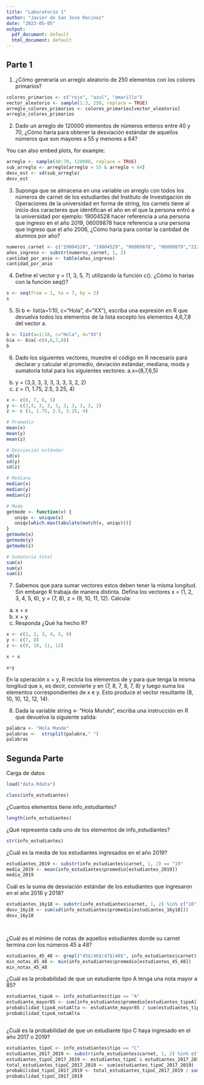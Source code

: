```yaml
---
title: "Laboratorio 1"
author: "Javier de San Jose Recinos"
date: "2023-05-05"
output:
  pdf_document: default
  html_document: default
---
```


## Parte 1

1) ¿Cómo generaría un arreglo aleatorio de 250 elementos con los
colores primarios?

```r
colores_primarios <- c("rojo", "azul", "amarillo")
vector_aleatorio <- sample(1:3, 250, replace = TRUE)
arreglo_colores_primarios <- colores_primarios[vector_aleatorio]
arreglo_colores_primarios


```

2) Dado un arreglo de 120000 elementos de números enteros entre
40 y 70, ¿Cómo haría para obtener la desviación estándar de
aquellos números que son mayores a 55 y menores a 64?

You can also embed plots, for example:

```r
arreglo <- sample(40:70, 120000, replace = TRUE)
sub_arreglo <- arreglo[arreglo > 55 & arreglo < 64]
desv_est <- sd(sub_arreglo)
desv_est
```
3) Suponga que se almacena en una variable un arreglo con todos
los números de carnet de los estudiantes del Instituto de
Investigación de Operaciones de la universidad en forma de
string, los carnets tiene al inicio dos caracteres que
identifican el año en el que la persona entró a la universidad
por ejemplo: 19004528 hacer referencia a una persona que
ingreso en el año 2019, 06009878 hace referencia a una persona
que ingreso que el año 2006, ¿Cómo haría para contar la cantidad
de alumnos por año?



```r
numeros_carnet <- c("19004528", "19004529", "06009878", "06009879","21225130", "22000123", "22000124", "22000125", "22000126")
años_ingreso <- substr(numeros_carnet, 1, 2)
cantidad_por_anio <- table(años_ingreso)
cantidad_por_anio


```
4) Define el vector y = (1, 3, 5, 7) utilizando la función c().
¿Cómo lo harías con la función seq()?

```r
s <- seq(from = 1, to = 7, by = 2)
s
```
5) Si b <- list(a=1:10, c="Hola", d="XX"), escriba una expresión
en R que devuelva todos los elementos de la lista excepto los
elementos 4,6,7,8 del vector a.

```r
b <- list(a=1:10, c="Hola", d="XX")
b$a <- b$a[-c(4,6,7,8)]
b
```
6) Dado los siguientes vectores, muestre el código en R necesario
para declarar y calcular el promedio, deviación estándar,
mediana, moda y sumatoria total para los siguientes vectores:
a.x=(8,7,6,5)
b. y = (3,3, 3, 3, 3, 3, 3, 3, 2, 2)
c. z = (1, 1.75, 2.5, 3.25, 4)

```r
x <- c(8, 7, 6, 5)
y <- c(3,3, 3, 3, 3, 3, 3, 3, 2, 2) 
z <- c (1, 1.75, 2.5, 3.25, 4)

# Promedio
mean(x)
mean(y)
mean(z)

# Desviación estándar
sd(x)
sd(y)
sd(z)

# Mediana
median(x)
median(y)
median(z)

# Moda 
getmode <- function(v) {
   uniqv <- unique(v)
   uniqv[which.max(tabulate(match(v, uniqv)))]
}
getmode(x)
getmode(y)
getmode(z)

# Sumatoria total
sum(x)
sum(y)
sum(z)

```

7) Sabemos que para sumar vectores estos deben tener la misma
longitud. Sin embargo R trabaja de manera distinta. Defina los
vectores x = (1, 2, 3, 4, 5, 6), y = (7, 8), z = (9, 10, 11,
12). Calcula:
a. x + x
b. x + y.
c. Responda ¿Qué ha hecho R?

```r
x <- c(1, 2, 3, 4, 5, 6)
y <- c(7, 8)
z <- c(9, 10, 11, 12)

x + x
```

```r
x+y
```
En la operación x + y, R recicla los elementos de y para que tenga la misma longitud que x, es decir, convierte y en (7, 8, 7, 8, 7, 8) y luego suma los elementos correspondientes de x e y. Esto produce el vector resultante (8, 10, 10, 12, 12, 14).



8) Dada la variable string <- "Hola Mundo", escriba una instrucción
en R que devuelva la siguiente salida:


```r
palabra <- "Hola Mundo"
palabras <-  strsplit(palabra," ")
palabras
```

## Segunda Parte

Carga de datos 

```r
load("data.Rdata")
```
```r
class(info_estudiantes)
```

¿Cuantos elementos tiene info_estudiantes?

```r
length(info_estudiantes)

```
¿Qué representa cada uno de los elementos de info_estudiantes?

```r
str(info_estudiantes)
```
¿Cuál es la media de los estudiantes ingresados en el año 2019?

```r
estudiantes_2019 <- substr(info_estudiantes$carnet, 1, 2) == "19"
media_2019 <- mean(info_estudiantes$promedio[estudiantes_2019])
media_2019

```


Cuál es la suma de desviación estándar de los estudiantes que
ingresaron en el año 2016 y 2018?

```r
estudiantes_16y18 <- substr(info_estudiantes$carnet, 1, 2) %in% c("16", "18")
desv_16y18 <- sum(sd(info_estudiantes$promedio[estudiantes_16y18]))
desv_16y18

 

```


¿Cuál es el mínimo de notas de aquellos estudiantes donde su
carnet termina con los números 45 a 48?

```r
estudiantes_45_48 <- grepl("45$|46$|47$|48$", info_estudiantes$carnet)
min_notas_45_48 <- min(info_estudiantes$promedio[estudiantes_45_48])
min_notas_45_48


```

¿Cuál es la probabilidad de que un estudiante tipo A tenga una
nota mayor a 85?

```r
estudiantes_tipoA <- info_estudiantes$tipo == "A"
estudiante_mayor85 <- sum(info_estudiantes$promedio[estudiantes_tipoA] > 85)
probabilidad_tipoA_notaAlta <- estudiante_mayor85 / sum(estudiantes_tipoA)
probabilidad_tipoA_notaAlta



```


¿Cuál es la probabilidad de que un estudiante tipo C haya
ingresado en el año 2017 o 2019?


```r
estudiantes_tipoC <- info_estudiantes$tipo == "C"
estudiantes_2017_2019 <- substr(info_estudiantes$carnet, 1, 2) %in% c("17", "19")
estudiantes_tipoC_2017_2019 <- estudiantes_tipoC & estudiantes_2017_2019
total_estudiantes_tipoC_2017_2019 <- sum(estudiantes_tipoC_2017_2019)
probabilidad_tipoC_2017_2019 <- total_estudiantes_tipoC_2017_2019 / sum(estudiantes_tipoC)
probabilidad_tipoC_2017_2019

```

